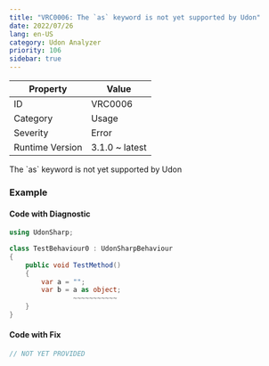 ```yaml
---
title: "VRC0006: The `as` keyword is not yet supported by Udon"
date: 2022/07/26
lang: en-US
category: Udon Analyzer
priority: 106
sidebar: true
---
```


| Property        | Value          |
| --------------- | -------------- |
| ID              | VRC0006        |
| Category        | Usage          |
| Severity        | Error          |
| Runtime Version | 3.1.0 ~ latest |

The \`as\` keyword is not yet supported by Udon

### Example

#### Code with Diagnostic

```csharp
using UdonSharp;

class TestBehaviour0 : UdonSharpBehaviour
{
    public void TestMethod()
    {
        var a = "";
        var b = a as object;
                ~~~~~~~~~~~
    }
}
```

#### Code with Fix

```csharp
// NOT YET PROVIDED
```
